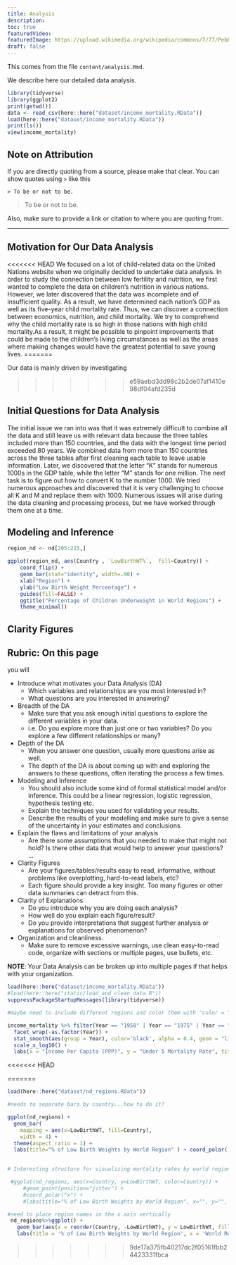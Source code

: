 ```yaml
---
title: Analysis
description:
toc: true
featuredVideo:
featuredImage: https://upload.wikimedia.org/wikipedia/commons/7/77/Pebbleswithquarzite.jpg
draft: false
---
```


This comes from the file `content/analysis.Rmd`.

We describe here our detailed data analysis.


```r
library(tidyverse)
library(ggplot2)
print(getwd())
data <- read_csv(here::here("dataset/income_mortality.RData"))
load(here::here("dataset/income_mortality.RData"))
print(ls())
view(income_mortality)
```

## Note on Attribution

If you are directly quoting from a source, please make that clear. You can show quotes using `>` like this




```
> To be or not to be.
```

> To be or not to be.

Also, make sure to provide a link or citation to where you are quoting from.

-------

## Motivation for Our Data Analysis
<<<<<<< HEAD
We focused on a lot of child-related data on the United Nations website when we originally decided to undertake data analysis. In order to study the connection between low fertility and nutrition, we first wanted to complete the data on children's nutrition in various nations. However, we later discovered that the data was incomplete and of insufficient quality. As a result, we have determined each nation's GDP as well as its five-year child mortality rate. Thus, we can discover a connection between economics, nutrition, and child mortality. We try to comprehend why the child mortality rate is so high in those nations with high child mortality.As a result, it might be possible to pinpoint improvements that could be made to the children's living circumstances as well as the areas where making changes would have the greatest potential to save young lives.
=======

Our data is mainly driven by investigating 


>>>>>>> e59aebd3dd98c2b2de07af1410e98df04afd235d


## Initial Questions for Data Analysis
The initial issue we ran into was that it was extremely difficult to combine all the data and still leave us with relevant data because the three tables included more than 150 countries, and the data with the longest time period exceeded 80 years. We combined data from more than 150 countries across the three tables after first cleaning each table to leave usable information. Later, we discovered that the letter "K" stands for numerous 1000s in the GDP table, while the letter "M" stands for one million. The next task is to figure out how to convert K to the number 1000.
We tried numerous approaches and discovered that it is very challenging to choose all K and M and replace them with 1000. Numerous issues will arise during the data cleaning and processing process, but we have worked through them one at a time.

## Modeling and Inference

```r
region_nd <- nd[205:215,]

ggplot(region_nd, aes(Country , `LowBirthWT%`,  fill=Country)) + 
    coord_flip() +
    geom_bar(stat="identity", width=.90) + 
    xlab("Region") + 
    ylab("Low Birth Weight Percentage") + 
    guides(fill=FALSE) +
    ggtitle("Percentage of Children Underweight in World Regions") + 
    theme_minimal()
```



## Clarity Figures




## Rubric: On this page

you will


* Introduce what motivates your Data Analysis (DA)
  * Which variables and relationships are you most interested in?
  * What questions are you interested in answering?
* Breadth of the DA
  * Make sure that you ask enough initial questions to explore the different variables in your data.
  * i.e. Do you explore more than just one or two variables? Do you explore a few different relationships or many?
* Depth of the DA
  * When you answer one question, usually more questions arise as well. 
  * The depth of the DA is about coming up with and exploring the answers to these questions, often iterating the process a few times.
* Modeling and Inference 
  * You should also include some kind of formal statistical model and/or inference. This could be a linear regression, logistic regression, hypothesis testing etc.
  * Explain the techniques you used for validating your results.
  * Describe the results of your modelling and make sure to give a sense of the uncertainty in your estimates and conclusions.
* Explain the flaws and limitations of your analysis
  * Are there some assumptions that you needed to make that might not hold? Is there other data that would help to answer your questions? ...
* Clarity Figures
  * Are your figures/tables/results easy to read, informative, without problems like overplotting, hard-to-read labels, etc?
  * Each figure should provide a key insight. Too many figures or other data summaries can detract from this.
* Clarity of Explanations
  * Do you introduce why you are doing each analysis?
  * How well do you explain each figure/result?
  * Do you provide interpretations that suggest further analysis or explanations for observed phenomenon?
* Organization and cleanliness.
  * Make sure to remove excessive warnings, use clean easy-to-read code, organize with sections or multiple pages, use bullets, etc.
  
  
**NOTE**: Your Data Analysis can be broken up into multiple pages if that helps with your organization.

```r

load(here::here("dataset/income_mortality.RData"))
#load(here::here("static/load_and_clean_data.R"))
suppressPackageStartupMessages(library(tidyverse))

#maybe need to include different regions and color them with "color = " under ggplot aes (instead of Income)

income_mortality %>% filter(Year == "1950" | Year == "1975" | Year == "2000" | Year == "2020") %>% ggplot(aes(x = Income, y = Mortality, color = Income)) + geom_point(size = 0.3) +
  facet_wrap(~as.factor(Year)) +
  stat_smooth(aes(group = Year), color='black', alpha = 0.4, geom = "line") +
  scale_x_log10() +
  labs(x = "Income Per Capita (PPP)", y = "Under 5 Mortality Rate", title = "Disparity across Under 5 Mortality Rates has decreased over time")
```

<<<<<<< HEAD


=======
```r
load(here::here("dataset/nd_regions.RData"))

#needs to separate bars by country...how to do it?

ggplot(nd_regions) +
  geom_bar(
    mapping = aes(x=LowBirthWT, fill=Country), 
    width = 4) + 
  theme(aspect.ratio = 1) +
  labs(title="% of Low Birth Weights by World Region" ) + coord_polar()
  
```


```r
# Interesting structure for visualizing mortality rates by world regions when we'll have the world regions variable in the income_mortality data set

 #ggplot(nd_regions, aes(x=Country, y=LowBirthWT, color=Country)) +
     #geom_point(position="jitter") +
     #coord_polar("x") +
     #labs(title="% of Low Birth Weights by World Region", x="", y="", color ="Country" )
```

```r
#need to place region names in the x axis vertically
 nd_regions%>%ggplot() +
   geom_bar(aes(x = reorder(Country, -LowBirthWT), y = LowBirthWT, fill = Country), stat = 'identity') +
   labs(title = '% of Low Birth Weights by World Region', x = 'World Region', y = '% of Low Birth Weights')
```
>>>>>>> 9de17a375fb40217dc2f05161fbb24423331fbca

